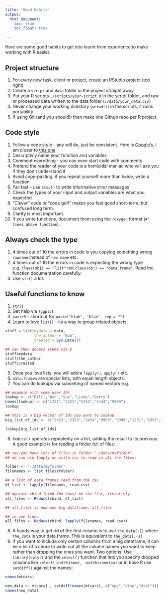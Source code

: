 ```yaml
---
title: "Good habits"
output:
  html_document:
    toc: true
    toc_float: true

---
```


Here are some good habits to get into learnt from experience to make working with R easier.

## Project structure

1. For every new task, client or project, create an RStudio project (top right)
2. Create a `script` and `data` folder in the project straight away
3. Put your R scripts `./scripts/your-script.R` in the script folder, and raw or processed data written to the data folder (`./data/your_data.csv`)
4. Never change your working directory (`setwd()`) in the scripts, it ruins portability
5. If using Git (and you should!) then make one Github repo per R project.

## Code style

1. Follow a code style - any will do, just be consistent.  Here is [Google](https://google.github.io/styleguide/Rguide.xml)'s, I am closer to [this one](http://adv-r.had.co.nz/Style.html)
2. Descriptivly name your function and variables
3. Comment everything - you can even start code with comments
4. Pretend the reader of your code is a homicidal maniac who will axe you if they don't understand it
5. Avoid copy-pasting, if you repeat yourself more than twice, write a function
6. Fail fast - use `stop()` to write informative error messages
7. Check the types of your input and output variables are what you expected
8. "Clever" code or "code golf" makes you feel good short-term, but confused long term. 
9. Clarity is most important.
10. If you write functions, document them using the `roxygen` format (`#' lines above function`). 

## Always check the type

1. 4 times out of 10 the errors in code is you copying something wrong `rowname` instead of `row.name` etc.
2. 4 times out of 10 the errors in code is expecting the wrong type e.g. `class(obj) == "list"` not `class(obj) == "data.frame"`.  Read the function documentation carefully. 
3. Use `str()` a lot.

## Useful functions to know

1. `str()`
2. Get help via `?ggplot`
3. `paste0` - shortcut for `paste("blah", "blah", sep = "")`
4. Learn to love `list()` - its a way to group related objects

```r
stuff = list(mydata = data, 
             the_author = "Bob",
             created = Sys.Date())

## can then access items via $
stuff$mydata
stuff$the_author
stuff$created
```
5. Once you love lists, you will adore `lapply()`, `apply()` etc.
6. `data.frames` are special lists, with equal length objects.
7. You can do lookups via subsetting of named vectors e.g.

```r
## example with some user Ids
lookup <- c("Bill","Ben","Sue","Linda","Gerry")
names(lookup) <- c("1231","2323","5353","3434","9999")
lookup

## this is a big vector of Ids you want to lookup
big_list_of_ids <- c("2323","2323","3434","9999","9999","1231","5353","9999","2323","1231","9999")

lookup[big_list_of_ids]
```

8. `Reduce()` operates repeatedly on a list, adding the result to its previous.  A good example is for reading a folder full of files:

```r
## say you have lots of files in folder "./data/myfolder"
## we can use lapply on write.csv to read in all the files:

folder <- "./data/myfolder"
filenames <- list.files(folder)

## a list of data.frames read from the csv
df_list <- lapply(filenames, read.csv)

## operate rbind (bind the rows) on the list, iterativly
all_files <- Reduce(rbind, df_list)

## all_files is now one big dataframe, all_files

## in one line:
all_files <- Reduce(rbind, lapply(filenames, read.csv))
```
8. A handy way to get rid of the first column is to use `the_data[-1]` where `the_data` is your data.frame.  This is equivalent to `the_data[,-1]`
9. If you want to include only certain columns from a big dataframe, it can be a bit of a chore to write out all the column names you want to keep rather than dropping the ones you want.  Two options: Use `library(dplyr)` and the `select()` function that lets you specify dropped columns like `select(-notthisone, -notthisonetoo)` or in base R use `setdiff()` against the names:

```r
names(mtcars)

new_data <- mtcars[ , setdiff(names(mtcars), c("mpg","disp","drat"))]
names(new_data)
```